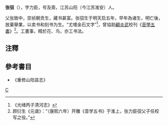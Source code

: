 '''张弨'''（{{bd|1625年||?|}}），字力臣，号及斋，江苏山阳（今江苏淮安）人。

父张致中，崇祯朝贡生，藏书甚富。张弨生于明天启五年，早年為诸生，明亡後，放棄舉業，以卖书和刻书为生。“尤嗜金石文字”<ref>《光绪丙子清河志》</ref>，曾協助[[顧炎武|顧炎武]]校刊《[[音學五書|音學五書]]》<ref>顾衍生《元谱》：“（康熙六年）开雕《音学五书》于淮上，张力臣弨父子任校写之役。”</ref>。工畫事，精於花、鸟，亦工书法。

== 注釋 ==
{{reflist}}
== 參考書目 ==
*《重修山阳县志》
[[category:清朝畫家|C]]